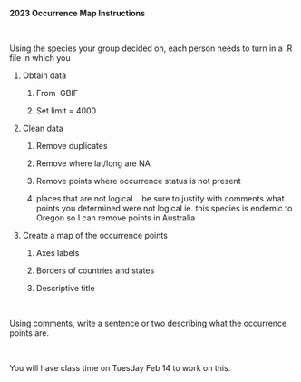 **2023 Occurrence Map Instructions**

\

Using the species your group decided on, each person needs to turn in a .R file in which you

1.  Obtain data

    1.  From  GBIF

    2.  Set limit = 4000

2.  Clean data 

    1.  Remove duplicates

    2.  Remove where lat/long are NA

    3.  Remove points where occurrence status is not present

    4.  places that are not logical... be sure to justify with comments what points you determined were not logical ie. this species is endemic to Oregon so I can remove points in Australia

3.  Create a map of the occurrence points

    1.  Axes labels

    2.  Borders of countries and states

    3.  Descriptive title

\

Using comments, write a sentence or two describing what the occurrence points are. 

\

You will have class time on Tuesday Feb 14 to work on this. 

\
